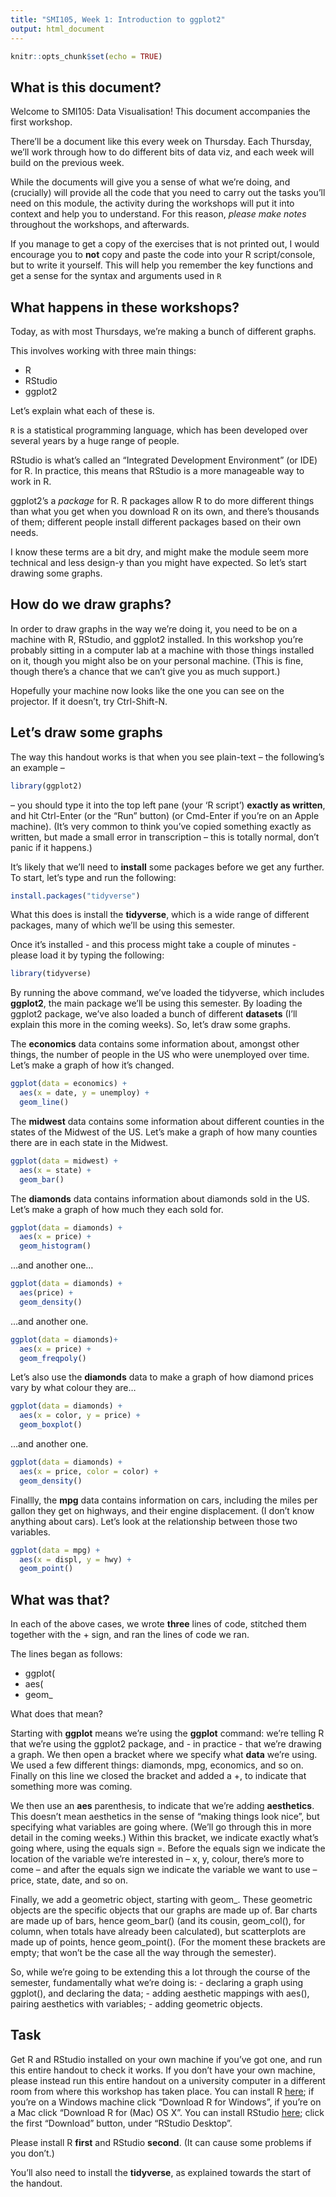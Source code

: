 ```yaml
---
title: "SMI105, Week 1: Introduction to ggplot2"
output: html_document
---
```


```r
knitr::opts_chunk$set(echo = TRUE)
```

## What is this document?

Welcome to SMI105: Data Visualisation! This document accompanies the first workshop.

There'll be a document like this every week on Thursday. Each Thursday, we'll work through how to do different bits of data viz, and each week will build on the previous week. 

While the documents will give you a sense of what we're doing, and (crucially) will provide all the code that you need to carry out the tasks you'll need on this module, the activity during the workshops will put it into context and help you to understand. For this reason, *please make notes* throughout the workshops, and afterwards.

If you manage to get a copy of the exercises that is not printed out, I would encourage you to **not** copy and paste the code into your R script/console, but to write it yourself. This will help you remember the key functions and get a sense for the syntax and arguments used in `R`

## What happens in these workshops?

Today, as with most Thursdays, we're making a bunch of different graphs.

This involves working with three main things:

- R
- RStudio
- ggplot2

Let's explain what each of these is.

`R` is a statistical programming language, which has been developed over several years by a huge range of people. 

RStudio is what's called an "Integrated Development Environment" (or IDE) for R. In practice, this means that RStudio is a more manageable way to work in R.

ggplot2's a *package* for R. R packages allow R to do more different things than what you get when you download R on its own, and there's thousands of them; different people install different packages based on their own needs. 

I know these terms are a bit dry, and might make the module seem more technical and less design-y than you might have expected. So let's start drawing some graphs.

## How do we draw graphs?

In order to draw graphs in the way we're doing it, you need to be on a machine with R, RStudio, and ggplot2 installed. In this workshop you're probably sitting in a computer lab at a machine with those things installed on it, though you might also be on your personal machine. (This is fine, though there's a chance that we can't give you as much support.)

Hopefully your machine now looks like the one you can see on the projector. If it doesn't, try Ctrl-Shift-N.

## Let's draw some graphs

The way this handout works is that when you see plain-text -- the following's an example --

```r
library(ggplot2)
```

-- you should type it into the top left pane (your 'R script') **exactly as written**, and hit Ctrl-Enter (or the "Run" button) (or Cmd-Enter if you're on an Apple machine). (It's very common to think you've copied something exactly as written, but made a small error in transcription -- this is totally normal, don't panic if it happens.) 

It's likely that we'll need to **install** some packages before we get any further. To start, let's type and run the following:

```r
install.packages("tidyverse")
```

What this does is install the **tidyverse**, which is a wide range of different packages, many of which we'll be using this semester.

Once it's installed - and this process might take a couple of minutes - please load it by typing the following:

```r
library(tidyverse)
```

By running the above command, we've loaded the tidyverse, which includes **ggplot2**, the main package we'll be using this semester. By loading the ggplot2 package, we've also loaded a bunch of different **datasets** (I'll explain this more in the coming weeks). So, let's draw some graphs.

The **economics** data contains some information about, amongst other things, the number of people in the US who were unemployed over time. Let's make a graph of how it's changed.

```r
ggplot(data = economics) +
  aes(x = date, y = unemploy) +
  geom_line()
```

The **midwest** data contains some information about different counties in the states of the Midwest of the US. Let's make a graph of how many counties there are in each state in the Midwest.

```r
ggplot(data = midwest) +
  aes(x = state) +
  geom_bar()
```

The **diamonds** data contains information about diamonds sold in the US. Let's make a graph of how much they each sold for.

```r
ggplot(data = diamonds) +
  aes(x = price) + 
  geom_histogram()
```

...and another one...

```r
ggplot(data = diamonds) + 
  aes(price) +
  geom_density()
```

...and another one.

```r
ggplot(data = diamonds)+
  aes(x = price) +
  geom_freqpoly()
```

Let's also use the **diamonds** data to make a graph of how diamond prices vary by what colour they are...

```r

ggplot(data = diamonds) +
  aes(x = color, y = price) + 
  geom_boxplot()
```

...and another one.

```r
ggplot(data = diamonds) +
  aes(x = price, color = color) + 
  geom_density()
```

Finallly, the **mpg** data contains information on cars, including the miles per gallon they get on highways, and their engine displacement. (I don't know anything about cars). Let's look at the relationship between those two variables.

```r
ggplot(data = mpg) +
  aes(x = displ, y = hwy) +
  geom_point()
```

## What was that?

In each of the above cases, we wrote **three** lines of code, stitched them together with the + sign, and ran the lines of code we ran.

The lines began as follows:

- ggplot(
- aes(
- geom_

What does that mean?

Starting with **ggplot** means we're using the **ggplot** command: we're telling R that we're using the ggplot2 package, and - in practice - that we're drawing a graph. We then open a bracket where we specify what **data** we're using. We used a few different things: diamonds, mpg, economics, and so on. Finally on this line we closed the bracket and added a +, to indicate that something more was coming.

We then use an **aes** parenthesis, to indicate that we're adding **aesthetics**. This doesn't mean aesthetics in the sense of "making things look nice", but specifying what variables are going where. (We'll go through this in more detail in the coming weeks.) Within this bracket, we indicate exactly what's going where, using the equals sign =. Before the equals sign we indicate the location of the variable we're interested in -- x, y, colour, there's more to come -- and after the equals sign we indicate the variable we want to use -- price, state, date, and so on.

Finally, we add a geometric object, starting with geom_. These geometric objects are the specific objects that our graphs are made up of. Bar charts are made up of bars, hence geom_bar() (and its cousin, geom_col(), for column, when totals have already been calculated), but scatterplots are made up of points, hence geom_point(). (For the moment these brackets are empty; that won't be the case all the way through the semester).

So, while we're going to be extending this a lot through the course of the semester, fundamentally what we're doing is:
- declaring a graph using ggplot(), and declaring the data;
- adding aesthetic mappings with aes(), pairing aesthetics with variables;
- adding geometric objects.

## Task

Get R and RStudio installed on your own machine if you've got one, and run this entire handout to check it works. If you don't have your own machine, please instead run this entire handout on a university computer in a different room from where this workshop has taken place. You can install R [here](https://cloud.r-project.org/); if you're on a Windows machine click "Download R for Windows", if you're on a Mac click "Download R for (Mac) OS X". You can install RStudio [here](https://www.rstudio.com/products/rstudio/download/); click the first "Download" button, under "RStudio Desktop".

Please install R **first** and RStudio **second**. (It can cause some problems if you don't.)

You'll also need to install the **tidyverse**, as explained towards the start of the handout.